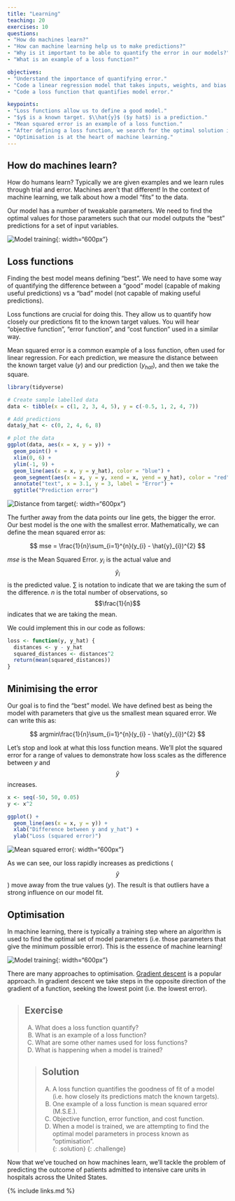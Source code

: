 ```yaml
---
title: "Learning"
teaching: 20
exercises: 10
questions:
- "How do machines learn?"
- "How can machine learning help us to make predictions?"
- "Why is it important to be able to quantify the error in our models?"
- "What is an example of a loss function?"

objectives:
- "Understand the importance of quantifying error."
- "Code a linear regression model that takes inputs, weights, and bias."
- "Code a loss function that quantifies model error."

keypoints:
- "Loss functions allow us to define a good model."
- "$y$ is a known target. $\\hat{y}$ ($y hat$) is a prediction."
- "Mean squared error is an example of a loss function."
- "After defining a loss function, we search for the optimal solution in a process known as 'training'."
- "Optimisation is at the heart of machine learning."
---
```


## How do machines learn?

How do humans learn? Typically we are given examples and we learn rules through trial and error. Machines aren't that different! In the context of machine learning, we talk about how a model "fits" to the data.

Our model has a number of tweakable parameters. We need to find the optimal values for those parameters such that our model outputs the "best" predictions for a set of input variables.

![Model training](../fig/ml_model.png){: width="600px"}

## Loss functions

Finding the best model means defining "best". We need to have some way of quantifying the difference between a "good" model (capable of making useful predictions) vs a "bad" model (not capable of making useful predictions). 

Loss functions are crucial for doing this. They allow us to quantify how closely our predictions fit to the known target values.  You will hear "objective function", "error function", and "cost function" used in a similar way. 

Mean squared error is a common example of a loss function, often used for linear regression. For each prediction, we measure the distance between the known target value ($y$) and our prediction ($y_{hat}$), and then we take the square.

```r
library(tidyverse)

# Create sample labelled data
data <- tibble(x = c(1, 2, 3, 4, 5), y = c(-0.5, 1, 2, 4, 7))

# Add predictions
data$y_hat <- c(0, 2, 4, 6, 8)

# plot the data
ggplot(data, aes(x = x, y = y)) +
  geom_point() +
  xlim(0, 6) +
  ylim(-1, 9) +
  geom_line(aes(x = x, y = y_hat), color = "blue") +
  geom_segment(aes(x = x, y = y, xend = x, yend = y_hat), color = "red", linetype = "dashed") +
  annotate("text", x = 3.1, y = 3, label = "Error") +
  ggtitle("Prediction error")
```

![Distance from target](../fig/loss_line_error.png){: width="600px"}

The further away from the data points our line gets, the bigger the error. Our best model is the one with the smallest error. Mathematically, we can define the mean squared error as:

$$
mse = \frac{1}{n}\sum_{i=1}^{n}(y_{i} - \hat{y}_{i})^{2}
$$

$mse$ is the Mean Squared Error. $y_{i}$ is the actual value and $$\hat{y}_{i}$$ is the predicted value. $\sum_{}$ is notation to indicate that we are taking the sum of the difference. $n$ is the total number of observations, so $$\frac{1}{n}$$ indicates that we are taking the mean.

We could implement this in our code as follows:

```r
loss <- function(y, y_hat) {
  distances <- y - y_hat
  squared_distances <- distances^2
  return(mean(squared_distances))
}
```

## Minimising the error

Our goal is to find the "best" model. We have defined best as being the model with parameters that give us the smallest mean squared error. We can write this as:

$$
argmin\frac{1}{n}\sum_{i=1}^{n}(y_{i} - \hat{y}_{i})^{2}
$$

Let's stop and look at what this loss function means. We'll plot the squared error for a range of values to demonstrate how loss scales as the difference between $y$ and $$\hat{y}$$ increases.

```r
x <- seq(-50, 50, 0.05)
y <- x^2

ggplot() +
  geom_line(aes(x = x, y = y)) +
  xlab("Difference between y and y_hat") +
  ylab("Loss (squared error)")
```

![Mean squared error](../fig/mean_squared_error.png){: width="600px"}

As we can see, our loss rapidly increases as predictions ($$\hat{y}$$) move away from the true values ($y$). The result is that outliers have a strong influence on our model fit. 

## Optimisation

In machine learning, there is typically a training step where an algorithm is used to find the optimal set of model parameters (i.e. those parameters that give the minimum possible error). This is the essence of machine learning!

![Model training](../fig/ml_model_loss.png){: width="600px"}

There are many approaches to optimisation. [Gradient descent](https://en.wikipedia.org/wiki/Gradient_descent) is a popular approach. In gradient descent we take steps in the opposite direction of the gradient of a function, seeking the lowest point (i.e. the lowest error).

> ## Exercise
> A) What does a loss function quantify?  
> B) What is an example of a loss function?   
> C) What are some other names used for loss functions?  
> D) What is happening when a model is trained?  
> 
> > ## Solution
> > A) A loss function quantifies the goodness of fit of a model (i.e. how closely its predictions match the known targets).  
> > B) One example of a loss function is mean squared error (M.S.E.).  
> > C) Objective function, error function, and cost function.  
> > D) When a model is trained, we are attempting to find the optimal model parameters in process known as "optimisation".  
> {: .solution}
{: .challenge}

Now that we've touched on how machines learn, we'll tackle the problem of predicting the outcome of patients admitted to intensive care units in hospitals across the United States.

{% include links.md %}
